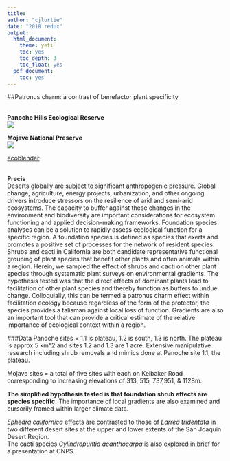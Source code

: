 ```yaml
---
title:
author: "cjlortie"
date: "2018 redux"
output:
  html_document:
    theme: yeti
    toc: yes
    toc_depth: 3
    toc_float: yes
  pdf_document:
    toc: yes
---
```

##Patronus charm: a contrast of benefactor plant specificity

<br>
**Panoche Hills Ecological Reserve**  
![](./Panoche.JPG)  

**Mojave National Preserve**  
![](./MNP.JPG)  


[ecoblender](http://ecoblender.org)  
<br>

**Precis**    
Deserts globally are subject to significant anthropogenic pressure. Global change, agriculture, energy projects, urbanization, and other ongoing drivers introduce stressors on the resilience of arid and semi-arid ecosystems. The capacity to buffer against these changes in the environment and biodiversity are important considerations for ecosystem functioning and applied decision-making frameworks. Foundation species analyses can be a solution to rapidly assess ecological function for a specific region. A foundation species is defined as species that exerts and promotes a positive set of processes for the network of resident species. Shrubs and cacti in California are both candidate representative functional grouping of plant species that benefit other plants and often animals within a region. Herein, we sampled the effect of shrubs and cacti on other plant species through systematic plant surveys on environmental gradients. The hypothesis tested was that the direct effects of dominant plants lead to facilitation of other plant species and thereby function as buffers to undue change. Colloquially, this can be termed a patronus charm effect within facilitation ecology because regardless of the form of the protector, the species provides a talisman against local loss of function. Gradients are also an important tool that can provide a critical estimate of the relative importance of ecological context within a region.

###Data
Panoche sites = 1.1 is plateau, 1.2 is south, 1.3 is north. The plateau is approx 5 km^2 and sites 1.2 and 1.3 are 1 acre. Extensive manipulative research including shrub removals and mimics done at Panoche site 1.1, the plateau.  

Mojave sites = a total of five sites with each on Kelbaker Road corresponding to increasing elevations of 313, 515, 737,951, & 1128m. 

**The simplified hypothesis tested is that foundation shrub effects are species specific.**  The importance of local gradients are also examined and cursorily framed within larger climate data.

*Ephedra californica* effects are contrasted to those of *Larrea tridentata* in two different desert sites at the upper and lower extents of the San Joaquin Desert Region.  
The cacti species *Cylindropuntia acanthocarpa* is also explored in brief for a presentation at CNPS.

